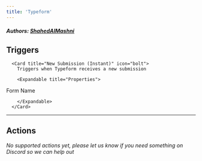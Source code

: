 ```yaml
---
title: 'Typeform'
---
```


##### Authors: [ShahedAlMashni](https://github.com/ShahedAlMashni)


## Triggers


      <Card title="New Submission (Instant)" icon="bolt">
        Triggers when Typeform receives a new submission

        <Expandable title="Properties">
          
<ResponseField name="Authentication" required type="Oauth2">

</ResponseField>
            
<ResponseField name="Form" required type="Dropdown">
Form Name
</ResponseField>
              
        </Expandable>
      </Card>
  

---

## Actions

*No supported actions yet, please let us know if you need something on Discord so we can help out* 

